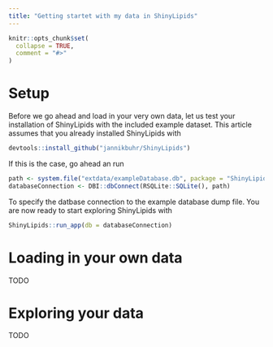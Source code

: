 ```yaml
---
title: "Getting startet with my data in ShinyLipids"
---
```


```r
knitr::opts_chunk$set(
  collapse = TRUE,
  comment = "#>"
)
```

# Setup

Before we go ahead and load in your very own data, let us
test your installation of ShinyLipids with the included
example dataset. This article assumes that you already
installed ShinyLipids with

```r
devtools::install_github("jannikbuhr/ShinyLipids")
```

If this is the case, go ahead an run

```r
path <- system.file("extdata/exampleDatabase.db", package = "ShinyLipids")
databaseConnection <- DBI::dbConnect(RSQLite::SQLite(), path)
```

To specify the datbase connection to the example
database dump file. You are now ready to start exploring
ShinyLipids with

```r
ShinyLipids::run_app(db = databaseConnection)
```


# Loading in your own data

TODO

# Exploring your data

TODO
